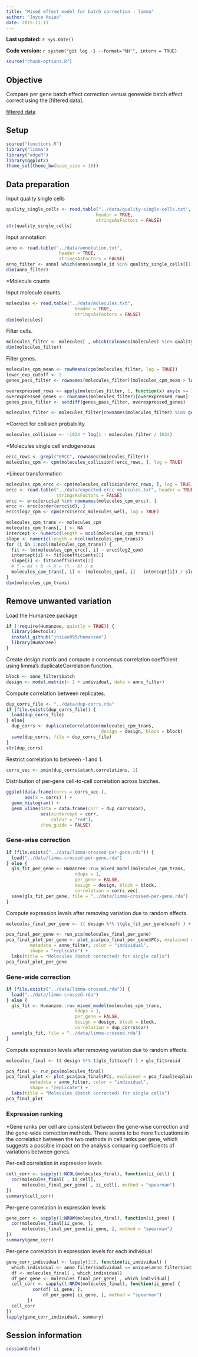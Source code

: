 ```yaml
---
title: "Mixed effect model for batch correction - limma"
author: "Joyce Hsiao"
date: 2015-11-11
---
```


**Last updated:** `r Sys.Date()`

**Code version:** `r system("git log -1 --format='%H'", intern = TRUE)`

```r
source("chunk-options.R")
```


## Objective 

Compare per gene batch effect correction versus genewide batch effect correct using the [filtered data].

[filtered data](https://jdblischak.github.io/singleCellSeq/analysis/data-transformation.html)


## Setup

```r
source("functions.R")
library("limma")
library("edgeR")
library(ggplot2)
theme_set(theme_bw(base_size = 16))
```


## Data preparation

Input quality single cells

```r
quality_single_cells <- read.table("../data/quality-single-cells.txt", 
                                  header = TRUE,
                                  stringsAsFactors = FALSE)
str(quality_single_cells)
```


Input annotation

```r
anno <- read.table("../data/annotation.txt", 
                    header = TRUE,
                    stringsAsFactors = FALSE)
anno_filter <- anno[ which(anno$sample_id %in% quality_single_cells[[1]]), ]
dim(anno_filter)
```


*Molecule counts

Input molecule counts.

```r
molecules <- read.table("../data/molecules.txt", 
                          header = TRUE,
                          stringsAsFactors = FALSE)
dim(molecules)
```

Filter cells.

```r
molecules_filter <- molecules[ , which(colnames(molecules) %in% quality_single_cells[[1]])]
dim(molecules_filter)
```

Filter genes.

```r
molecules_cpm_mean <- rowMeans(cpm(molecules_filter, log = TRUE))
lower_exp_cutoff <- 2
genes_pass_filter <- rownames(molecules_filter)[molecules_cpm_mean > lower_exp_cutoff]
```


```r
overexpressed_rows <- apply(molecules_filter, 1, function(x) any(x >= 1024))
overexpressed_genes <- rownames(molecules_filter)[overexpressed_rows]
genes_pass_filter <- setdiff(genes_pass_filter, overexpressed_genes)
```


```r
molecules_filter <- molecules_filter[rownames(molecules_filter) %in% genes_pass_filter, ]
```

*Correct for collision probability

```r
molecules_collision <- -1024 * log(1 - molecules_filter / 1024)
```

*Molecules single cell endogeneous

```r
ercc_rows <- grepl("ERCC", rownames(molecules_filter))
molecules_cpm <- cpm(molecules_collision[!ercc_rows, ], log = TRUE)
```

*Linear transformation

```r
molecules_cpm_ercc <- cpm(molecules_collision[ercc_rows, ], log = TRUE)
ercc <- read.table("../data/expected-ercc-molecules.txt", header = TRUE,
                   stringsAsFactors = FALSE)
ercc <- ercc[ercc$id %in% rownames(molecules_cpm_ercc), ]
ercc <- ercc[order(ercc$id), ]
ercc$log2_cpm <- cpm(ercc$ercc_molecules_well, log = TRUE)
```


```r
molecules_cpm_trans <- molecules_cpm
molecules_cpm_trans[, ] <- NA
intercept <- numeric(length = ncol(molecules_cpm_trans))
slope <- numeric(length = ncol(molecules_cpm_trans))
for (i in 1:ncol(molecules_cpm_trans)) {
  fit <- lm(molecules_cpm_ercc[, i] ~ ercc$log2_cpm)
  intercept[i] <- fit$coefficients[1]
  slope[i] <- fit$coefficients[2]
  # Y = mX + b -> X = (Y - b) / m
  molecules_cpm_trans[, i] <- (molecules_cpm[, i] - intercept[i]) / slope[i]
}
dim(molecules_cpm_trans)
```


## Remove unwanted variation 

Load the Humanzee package

```r
if (!require(Humanzee, quietly = TRUE)) {
  library(devtools)
  install_github("jhsiao999/Humanzee")
  library(Humanzee)
}
```

Create design matrix and compute a consensus correlation coefficient using
limma's duplicateCorrelation function.

```r
block <- anno_filter$batch
design <- model.matrix(~ 1 + individual, data = anno_filter)
```

Compute correlation between replicates.

```r
dup_corrs_file <- "../data/dup-corrs.rda"
if (file.exists(dup_corrs_file)) {
  load(dup_corrs_file)
} else{
  dup_corrs <- duplicateCorrelation(molecules_cpm_trans,
                                    design = design, block = block)
  save(dup_corrs, file = dup_corrs_file)
}
str(dup_corrs)
```

Restrict correlation to between -1 and 1.

```r
corrs_vec <- pmin(dup_corrs$atanh.correlations, 1)
```

Distribution of per-gene cell-to-cell correlation across batches.

```r
ggplot(data.frame(corrs = corrs_vec ),
       aes(x = corrs) ) +
  geom_histogram() + 
  geom_vline(data = data.frame(corr = dup_corrs$cor),
             aes(xintercept = corr, 
                 colour = "red"),
             show_guide = FALSE)
```

### Gene-wise correction

```r
if (file.exists("../data/limma-crossed-per-gene.rda")) {
  load("../data/limma-crossed-per-gene.rda")
} else {
  gls_fit_per_gene <- Humanzee::ruv_mixed_model(molecules_cpm_trans,
                          ndups = 1,
                          per_gene = FALSE,
                          design = design, block = block,
                          correlation = corrs_vec)
  save(gls_fit_per_gene, file = "../data/limma-crossed-per-gene.rda")
}
```

Compute expression levels after removing variation due to random effects.

```r
molecules_final_per_gene <- t( design %*% t(gls_fit_per_gene$coef) ) + gls_fit_per_gene$resid
```

```r
pca_final_per_gene <- run_pca(molecules_final_per_gene)
pca_final_plot_per_gene <- plot_pca(pca_final_per_gene$PCs, explained = pca_final_per_gene$explained,
         metadata = anno_filter, color = "individual",
         shape = "replicate") +
  labs(title = "Molecules (batch corrected) for single cells")
pca_final_plot_per_gene
```


### Gene-wide correction

```r
if (file.exists("../data/limma-crossed.rda")) {
  load("../data/limma-crossed.rda")
} else {
  gls_fit <- Humanzee::ruv_mixed_model(molecules_cpm_trans,
                          ndups = 1,
                          per_gene = FALSE,
                          design = design, block = block,
                          correlation = dup_corrs$cor)
  save(gls_fit, file = "../data/limma-crossed.rda")
}
```


Compute expression levels after removing variation due to random effects.

```r
molecules_final <- t( design %*% t(gls_fit$coef) ) + gls_fit$resid
```


```r
pca_final <- run_pca(molecules_final)
pca_final_plot <- plot_pca(pca_final$PCs, explained = pca_final$explained,
         metadata = anno_filter, color = "individual",
         shape = "replicate") +
  labs(title = "Molecules (batch corrected) for single cells")
pca_final_plot
```

### Expression ranking

*Gene ranks per cell are consistent between the gene-wise correction and the 
gene-wide correction methods. There seems to be more fluctuations in the 
correlation between the two methods in cell ranks per gene, which suggests
a possible impact on the analysis comparing coefficients of variations 
between genes. 

Per-cell correlation in expression levels

```r
cell_corr <- sapply(1:NCOL(molecules_final), function(ii_cell) {
  cor(molecules_final[ , ii_cell], 
      molecules_final_per_gene[ , ii_cell], method = "spearman")
})
summary(cell_corr)
```

Per-gene correlation in expression levels

```r
gene_corr <- sapply(1:NROW(molecules_final), function(ii_gene) {
  cor(molecules_final[ii_gene, ], 
      molecules_final_per_gene[ii_gene, ], method = "spearman")
})
summary(gene_corr)
```

Per-gene correlation in expression levels for each individual

```r
gene_corr_individual <- lapply(1:3, function(ii_individual) {
  which_individual <- anno_filter$individual == unique(anno_filter$individual)[ii_individual]
  df <- molecules_final[ , which_individual]
  df_per_gene <- molecules_final_per_gene[ , which_individual]
  cell_corr <- sapply(1:NROW(molecules_final), function(ii_gene) {
          cor(df[ ii_gene, ], 
              df_per_gene[ ii_gene, ], method = "spearman")
        })
  cell_corr
})
lapply(gene_corr_individual, summary)
```



## Session information

```r
sessionInfo()
```
